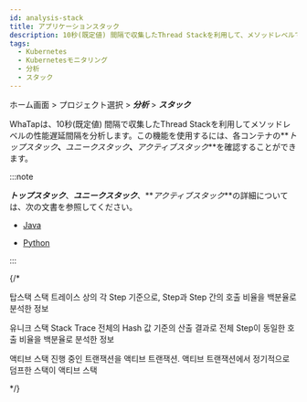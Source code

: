 ```yaml
---
id: analysis-stack
title: アプリケーションスタック
description: 10秒(既定値) 間隔で収集したThread Stackを利用して、メソッドレベルで性能遅延間隔を分析します。
tags:
  - Kubernetes
  - Kubernetesモニタリング
  - 分析
  - スタック
---
```


ホーム画面 > プロジェクト選択 > **_分析_** > **_スタック_**

<ImgLang img='whatap_kubernetes_analysis_stack_1.png' desc='スタック' />

WhaTapは、10秒(既定値) 間隔で収集したThread Stackを利用してメソッドレベルの性能遅延間隔を分析します。この機能を使用するには、各コンテナの**_トップスタック_**、**_ユニークスタック_**、**_アクティブスタック_**を確認することができます。 

:::note

**_トップスタック_**、**_ユニークスタック_**、**_アクティブスタック_**の詳細については、次の文書を参照してください。 

- [Java](../java/analysis-apm)

- [Python](../python/analysis-apm)

:::

{/*

탑스택
스택 트레이스 상의 각 Step 기준으로, Step과 Step 간의 호출 비율을 백분율로 분석한 정보

유니크 스택
Stack Trace 전체의 Hash 값 기준의 산출 결과로 전체 Step이 동일한 호출 비율을 백분율로 분석한 정보

액티브 스택
진행 중인 트랜잭션을 액티브 트랜잭션. 액티브 트랜잭션에서 정기적으로 덤프한 스택이 액티브 스택

*/}
